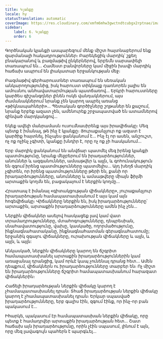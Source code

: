 ```yaml
---
title: Կյանքը
locale: hy
statusTranslation: automatic
coverImage: https://res.cloudinary.com/xmfm6mhw3gwctndtcubgx2rptnae/image/upload/v1740468922/small_cover_tratado_de_psicologia_revolucionaria_a4c0dca4e0.webp
sidebar:
    label: 6. Կյանքը
    order: 6
---
```

Գործնական կյանքի ասպարեզում մենք միշտ հայտնաբերում ենք զարմանալի հակադրություններ։ Բարեկեցիկ մարդիկ՝ շքեղ բնակարանով և բազմաթիվ ընկերներով, երբեմն սարսափելի տառապում են... Համեստ բանվորները կամ միջին խավի մարդիկ հաճախ ապրում են լիակատար երջանկության մեջ։

Բազմաթիվ գերհարուստներ տառապում են սեռական անկարողությունից, իսկ հարուստ տիկնայք դառնորեն լալիս են ամուսնու անհավատարմության պատճառով... Երկրի հարուստները կարծես գիշանգղներ լինեն ոսկե վանդակներում, այս ժամանակներում նրանք չեն կարող ապրել առանց «թիկնապահների»... Պետական գործիչները շղթաներ են քաշում, նրանք երբեք ազատ չեն, ամենուրեք շրջապատված են ատամներով զինված մարդկանցով...

Եկեք ավելի մանրամասն ուսումնասիրենք այս իրավիճակը։ Մեզ պետք է իմանալ, թե ինչ է կյանքը։ Յուրաքանչյուր ոք ազատ է կարծիք հայտնել, ինչպես ցանկանում է... Ինչ էլ որ ասեն, անշուշտ, ոչ ոք ոչինչ չգիտի, կյանքը խնդիր է, որը ոչ ոք չի հասկանում...

Երբ մարդիկ ցանկանում են անվճար պատմել մեզ իրենց կյանքի պատմությունը, նրանք մեջբերում են իրադարձություններ, անուններ և ազգանուններ, ամսաթվեր և այլն, և գոհունակություն են զգում իրենց պատմությունները պատմելիս... Այդ խեղճ մարդիկ չգիտեն, որ իրենց պատմությունները թերի են, քանի որ իրադարձությունները, անունները և ամսաթվերը միայն ֆիլմի արտաքին կողմն են, բացակայում է ներքին կողմը...

Հրատապ է իմանալ «գիտակցության վիճակները», յուրաքանչյուր իրադարձության համապատասխանում է այս կամ այն հոգեվիճակը։ Վիճակները ներքին են, իսկ իրադարձությունները՝ արտաքին, արտաքին իրադարձությունները ամեն ինչ չեն...

Ներքին վիճակներ ասելով հասկացեք լավ կամ վատ տրամադրությունները, մտահոգությունները, դեպրեսիան, սնահավատությունը, վախը, կասկածը, ողորմածությունը, ինքնագնահատականը, ինքնագնահատման գերագնահատումը; երջանիկ զգալու վիճակները, ուրախության վիճակները և այլն, և այլն, և այլն:

Անկասկած, ներքին վիճակները կարող են ճշգրիտ համապատասխանել արտաքին իրադարձություններին կամ առաջանալ դրանցից, կամ որևէ կապ չունենալ դրանց հետ... Ամեն դեպքում, վիճակներն ու իրադարձությունները տարբեր են։ Ոչ միշտ են իրադարձությունները ճշգրիտ համապատասխանում հարազատ վիճակներին։

Հաճելի իրադարձության ներքին վիճակը կարող է չհամապատասխանել դրան։ Տհաճ իրադարձության ներքին վիճակը կարող է չհամապատասխանել դրան։ Երկար սպասված իրադարձությունները, երբ գալիս էին, զգում էինք, որ ինչ-որ բան պակասում է...

Իհարկե, պակասում էր համապատասխան ներքին վիճակը, որը պետք է համադրվեր արտաքին իրադարձության հետ... Շատ հաճախ այն իրադարձությունը, որին չէին սպասում, լինում է այն, որը մեզ լավագույն պահերն է պարգևել...

